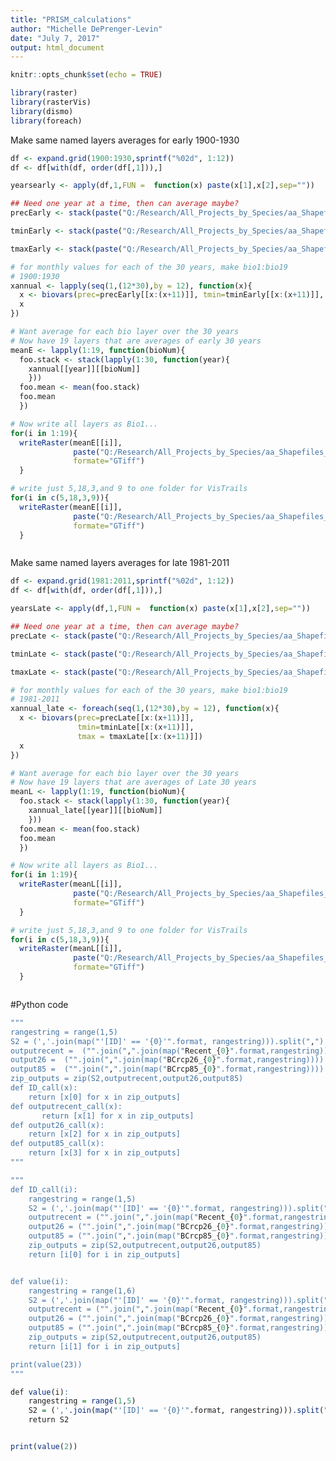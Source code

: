 ```yaml
---
title: "PRISM_calculations"
author: "Michelle DePrenger-Levin"
date: "July 7, 2017"
output: html_document
---
```


```r
knitr::opts_chunk$set(echo = TRUE)
```


```r
library(raster)
library(rasterVis)
library(dismo)
library(foreach)
```

Make same named layers averages for early 1900-1930   
```r

df <- expand.grid(1900:1930,sprintf("%02d", 1:12))
df <- df[with(df, order(df[,1])),]

yearsearly <- apply(df,1,FUN =  function(x) paste(x[1],x[2],sep="")) 

## Need one year at a time, then can average maybe? 
precEarly <- stack(paste("Q:/Research/All_Projects_by_Species/aa_Shapefiles_Maps/aa_GENERAL_non-species_files/All_General_Background_Layers/Prism_Climate_Data/Historical_Data_1895-1980/PRISM_ppt_stable_4kmM2_189501_198012_bil/PRISM_ppt_stable_4kmM2_",yearsearly,"_bil.bil",sep=""))

tminEarly <- stack(paste("Q:/Research/All_Projects_by_Species/aa_Shapefiles_Maps/aa_GENERAL_non-species_files/All_General_Background_Layers/Prism_Climate_Data/Historical_Data_1895-1980/PRISM_tmin_stable_4kmM2_189501_198012_bil/PRISM_tmin_stable_4kmM2_",yearsearly,"_bil.bil",sep=""))

tmaxEarly <- stack(paste("Q:/Research/All_Projects_by_Species/aa_Shapefiles_Maps/aa_GENERAL_non-species_files/All_General_Background_Layers/Prism_Climate_Data/Historical_Data_1895-1980/PRISM_tmax_stable_4kmM2_189501_198012_bil/PRISM_tmax_stable_4kmM2_",yearsearly,"_bil.bil",sep=""))

```

```r
# for monthly values for each of the 30 years, make bio1:bio19 
# 1900:1930
xannual <- lapply(seq(1,(12*30),by = 12), function(x){
  x <- biovars(prec=precEarly[[x:(x+11)]], tmin=tminEarly[[x:(x+11)]], tmax = tmaxEarly[[x:(x+11)]])
  x
})

# Want average for each bio layer over the 30 years
# Now have 19 layers that are averages of early 30 years
meanE <- lapply(1:19, function(bioNum){
  foo.stack <- stack(lapply(1:30, function(year){
    xannual[[year]][[bioNum]]
    }))
  foo.mean <- mean(foo.stack)
  foo.mean
  })

# Now write all layers as Bio1... 
for(i in 1:19){
  writeRaster(meanE[[i]], 
              paste("Q:/Research/All_Projects_by_Species/aa_Shapefiles_Maps/aa_ArcMap_Projects/Alpine_Phenology_2/Species_SEINet/prism_1900_1930/bio",i,".tif", sep=""),
              formate="GTiff")
  }

# write just 5,18,3,and 9 to one folder for VisTrails
for(i in c(5,18,3,9)){
  writeRaster(meanE[[i]], 
              paste("Q:/Research/All_Projects_by_Species/aa_Shapefiles_Maps/aa_ArcMap_Projects/Alpine_Phenology_2/Species_SEINet/prism_19001930_Bio5_18_3_9/bio",i,".tif", sep=""),
              formate="GTiff")
  }



```



Make same named layers averages for late 1981-2011
```r

df <- expand.grid(1981:2011,sprintf("%02d", 1:12))
df <- df[with(df, order(df[,1])),]

yearsLate <- apply(df,1,FUN =  function(x) paste(x[1],x[2],sep="")) 

## Need one year at a time, then can average maybe? 
precLate <- stack(paste("Q:/Research/All_Projects_by_Species/aa_Shapefiles_Maps/aa_GENERAL_non-species_files/All_General_Background_Layers/Prism_Climate_Data/Recent_Data_1981-2016/PRISM_ppt_stable_4kmM3_198101_201611_bil/PRISM_ppt_stable_4kmM3_",yearsLate,"_bil.bil",sep=""))

tminLate <- stack(paste("Q:/Research/All_Projects_by_Species/aa_Shapefiles_Maps/aa_GENERAL_non-species_files/All_General_Background_Layers/Prism_Climate_Data/Recent_Data_1981-2016/PRISM_tmin_stable_4kmM2_198101_201611_bil/PRISM_tmin_stable_4kmM2_",yearsLate,"_bil.bil",sep=""))

tmaxLate <- stack(paste("Q:/Research/All_Projects_by_Species/aa_Shapefiles_Maps/aa_GENERAL_non-species_files/All_General_Background_Layers/Prism_Climate_Data/Recent_Data_1981-2016/PRISM_tmax_stable_4kmM2_198101_201611_bil/PRISM_tmax_stable_4kmM2_",yearsLate,"_bil.bil",sep=""))

```

```r
# for monthly values for each of the 30 years, make bio1:bio19 
# 1981-2011
xannual_late <- foreach(seq(1,(12*30),by = 12), function(x){
  x <- biovars(prec=precLate[[x:(x+11)]], 
               tmin=tminLate[[x:(x+11)]], 
               tmax = tmaxLate[[x:(x+11)]])
  x
})

# Want average for each bio layer over the 30 years
# Now have 19 layers that are averages of Late 30 years
meanL <- lapply(1:19, function(bioNum){
  foo.stack <- stack(lapply(1:30, function(year){
    xannual_late[[year]][[bioNum]]
    }))
  foo.mean <- mean(foo.stack)
  foo.mean
  })

# Now write all layers as Bio1... 
for(i in 1:19){
  writeRaster(meanL[[i]], 
              paste("Q:/Research/All_Projects_by_Species/aa_Shapefiles_Maps/aa_ArcMap_Projects/Alpine_Phenology_2/Species_SEINet/prism_1981_2011/bio",i,".tif", sep=""),
              formate="GTiff")
  }

# write just 5,18,3,and 9 to one folder for VisTrails
for(i in c(5,18,3,9)){
  writeRaster(meanL[[i]], 
              paste("Q:/Research/All_Projects_by_Species/aa_Shapefiles_Maps/aa_ArcMap_Projects/Alpine_Phenology_2/Species_SEINet/prism_1981_2011_Bio5_18_3_9/bio",i,".tif", sep=""),
              formate="GTiff")
  }



```


#Python code
```r

"""
rangestring = range(1,5)
S2 = (','.join(map("'[ID]' == '{0}'".format, rangestring))).split(",")
outputrecent =  ("".join(",".join(map("Recent_{0}".format,rangestring)))).split(",")
output26 =  ("".join(",".join(map("BCrcp26_{0}".format,rangestring)))).split(",")
output85 =  ("".join(",".join(map("BCrcp85_{0}".format,rangestring)))).split(",")
zip_outputs = zip(S2,outputrecent,output26,output85)
def ID_call(x): 
    return [x[0] for x in zip_outputs]
def outputrecent_call(x): 
       return [x[1] for x in zip_outputs]
def output26_call(x):
    return [x[2] for x in zip_outputs]
def output85_call(x):
    return [x[3] for x in zip_outputs]
"""

"""
def ID_call(i): 
    rangestring = range(1,5)
    S2 = (','.join(map("'[ID]' == '{0}'".format, rangestring))).split(",")
    outputrecent = ("".join(",".join(map("Recent_{0}".format,rangestring)))).split(",")
    output26 = ("".join(",".join(map("BCrcp26_{0}".format,rangestring)))).split(",")
    output85 = ("".join(",".join(map("BCrcp85_{0}".format,rangestring)))).split(",")
    zip_outputs = zip(S2,outputrecent,output26,output85)
    return [i[0] for i in zip_outputs]


def value(i):
    rangestring = range(1,6)
    S2 = (','.join(map("'[ID]' == '{0}'".format, rangestring))).split(",")
    outputrecent = ("".join(",".join(map("Recent_{0}".format,rangestring)))).split(",")
    output26 = ("".join(",".join(map("BCrcp26_{0}".format,rangestring)))).split(",")
    output85 = ("".join(",".join(map("BCrcp85_{0}".format,rangestring)))).split(",")
    zip_outputs = zip(S2,outputrecent,output26,output85)
    return [i[1] for i in zip_outputs]

print(value(23))
"""

def value(i):
    rangestring = range(1,5)
    S2 = (','.join(map("'[ID]' == '{0}'".format, rangestring))).split(",")
    return S2


print(value(2))
   
```







